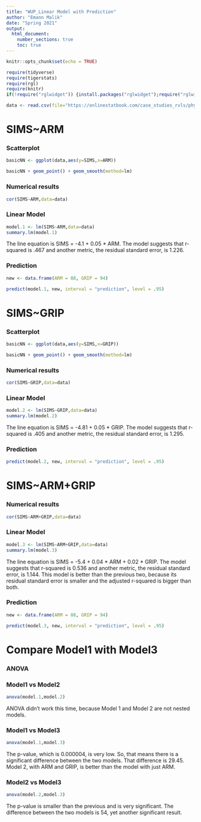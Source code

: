 ```yaml
---
title: "WUP_Linear Model with Prediction"
author: "Emann Malik"
date: "Spring 2021"
output: 
  html_document:
    number_sections: true
    toc: true
---
```


```r
knitr::opts_chunk$set(echo = TRUE)
```

```r
require(tidyverse)
require(tigerstats)
require(rgl)
require(knitr)
if(!require("rglwidget")) {install.packages("rglwidget");require("rglwidget")}
```
  
```r
data <- read.csv(file="https://onlinestatbook.com/case_studies_rvls/physical_strength/data.txt",sep="",header=TRUE) 
```
  
# SIMS~ARM
  
### Scatterplot
```r
basicNN <- ggplot(data,aes(y=SIMS,x=ARM))
``` 
  
```r
basicNN + geom_point() + geom_smooth(method=lm)
```
  
### Numerical results

```r
cor(SIMS~ARM,data=data)
```
  
### Linear Model
  
```r
model.1 <- lm(SIMS~ARM,data=data)
summary.lm(model.1)
```
  
The line equation is SIMS = -4.1 + 0.05 * ARM.
The model suggests that r-squared is .467 and another metric, the residual standard error, is 1.226.
  
### Prediction
  
```r
new <- data.frame(ARM = 88, GRIP = 94)
```
  
```r
predict(model.1, new, interval = "prediction", level = .95)
```
  
# SIMS~GRIP
  
### Scatterplot
```r
basicNN <- ggplot(data,aes(y=SIMS,x=GRIP))
``` 
  
```r
basicNN + geom_point() + geom_smooth(method=lm)
```
  
### Numerical results

```r
cor(SIMS~GRIP,data=data)
```
  
### Linear Model
  
```r
model.2 <- lm(SIMS~GRIP,data=data)
summary.lm(model.2)
```
  
The line equation is SIMS = -4.81 + 0.05 * GRIP.
The model suggests that r-squared is .405 and another metric, the residual standard error, is 1.295.   
  
### Prediction
  
```r
predict(model.2, new, interval = "prediction", level = .95)
```
  
# SIMS~ARM+GRIP
  
### Numerical results

```r
cor(SIMS~ARM+GRIP,data=data)
```
  
### Linear Model
  
```r
model.3 <- lm(SIMS~ARM+GRIP,data=data)
summary.lm(model.3)
```
  
The line equation is SIMS = -5.4 + 0.04 * ARM + 0.02 * GRIP.
The model suggests that r-squared is 0.536 and another metric, the residual standard error, is 1.144. This model is better than the previous two, because its residual standard error is smaller and the adjusted r-squared is bigger than both.
  
### Prediction
  
```r
new <- data.frame(ARM = 88, GRIP = 94)
```
  
```r
predict(model.3, new, interval = "prediction", level = .95)
```
  
# Compare Model1 with Model3
  
### ANOVA
  
### Model1 vs Model2
```r
anova(model.1,model.2)
```
  
ANOVA didn't work this time, because Model 1 and Model 2 are not nested models.  
  
### Model1 vs Model3
```r
anova(model.1,model.3)
```

The p-value, which is 0.000004, is very low. So, that means there is a significant difference between the two models. That difference is 29.45. Model 2, with ARM and GRIP, is better than the model with just ARM.

### Model2 vs Model3 
  
```r
anova(model.2,model.3)
```  
  
The p-value is smaller than the previous and is very significant. The difference between the two models is 54, yet another significant result. 
  